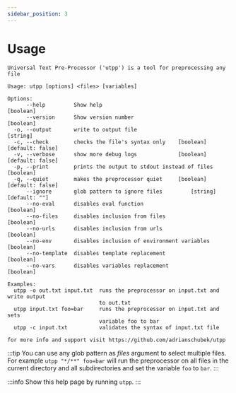 ```yaml
---
sidebar_position: 3
---
```


# Usage

```
Universal Text Pre-Processor ('utpp') is a tool for preprocessing any file

Usage: utpp [options] <files> [variables]

Options:
      --help         Show help                                         [boolean]
      --version      Show version number                               [boolean]
  -o, --output       write to output file                               [string]
  -c, --check        checks the file's syntax only    [boolean] [default: false]
  -v, --verbose      show more debug logs             [boolean] [default: false]
  -p, --print        prints the output to stdout instead of files      [boolean]
  -q, --quiet        makes the preprocessor quiet     [boolean] [default: false]
      --ignore       glob pattern to ignore files         [string] [default: ""]
      --no-eval      disables eval function                            [boolean]
      --no-files     disables inclusion from files                     [boolean]
      --no-urls      disables inclusion from urls                      [boolean]
      --no-env       disables inclusion of environment variables       [boolean]
      --no-template  disables template replacement                     [boolean]
      --no-vars      disables variables replacement                    [boolean]

Examples:
  utpp -o out.txt input.txt  runs the preprocessor on input.txt and write output
                             to out.txt
  utpp input.txt foo=bar     runs the preprocessor on input.txt and sets
                             variable foo to bar
  utpp -c input.txt          validates the syntax of input.txt file

for more info and support visit https://github.com/adrianschubek/utpp
```

:::tip
You can use any glob pattern as *files* argument to select multiple files.
For example `utpp "*/**" foo=bar` will run the preprocessor on all files in the current directory and all subdirectories and set the variable `foo` to `bar`.
:::

:::info
Show this help page by running `utpp`.
:::